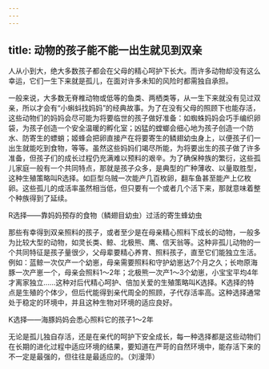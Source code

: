 ```yaml
---
---
---
```

title: 动物的孩子能不能一出生就见到双亲
---




人从小到大，绝大多数孩子都会在父母的精心呵护下长大。而许多动物却没有这么幸运，它们一生下来就是孤儿，在面对许多未知的风险时都需独自承担。



一般来说，大多数无脊椎动物或低等的鱼类、两栖类等，从一生下来就没有见过双亲，所以才会有“小蝌蚪找妈妈”的经典故事。为了在没有父母的照顾下也能存活，这些动物们的妈妈会尽可能为将要临世的孩子做好准备：如蜘蛛妈妈会巧手编织卵袋，为孩子创造一个安全温暖的孵化室；凶猛的螳螂会细心地为孩子创造一个防水、防寄生的螵蛸；姬蜂会把卵直接产在将要寄生的鳞翅幼虫身上，以便孩子们一出生就能吃到食物，等等。虽然这些妈妈们竭尽所能，为将要出生的孩子做了许多准备，但孩子们的成长过程仍充满难以预料的艰辛。为了确保种族的繁衍，这些孤儿家庭一般有一个共同特点，那就是孩子众多，是典型的广种薄收、以量取胜型，这种生殖策略叫R选择。如巨型乌贼一次能产几百枚卵，翻车鱼甚至能产上亿枚卵。这些孤儿的成活率虽然相当低，但只要有一个或者几个活下来，那就意味着整个种族得到了延续。

R选择——靠妈妈预存的食物（鳞翅目幼虫）过活的寄生蜂幼虫



那些有幸得到双亲照料的孩子，或者至少是在母亲精心照料下成长的动物，一般多为比较大型的动物，如灵长类、鲸、北极熊、鹰、信天翁等。这种非孤儿动物的一个共同特征是孩子量很少，父母辈要精心养育、照料孩子，直至它们能独立生活。例如：蓝鲸一次仅产一个幼崽，母亲需要照料和守护幼崽达7个月之久；长吻原海豚一次产崽一个，母亲会照料1～2年；北极熊一次产1～3个幼崽，小宝宝平均4年才离家独立……这种对后代精心呵护、倍加关爱的生殖策略叫K选择。K选择的特点是生殖的个体少，但后代能得到亲代周全的照顾，子代存活率高。这种选择通常处于稳定的环境中，并且这种生物对环境的适应良好。

K选择——海豚妈妈会悉心照料它的孩子1～2年



无论是孤儿独自存活，还是在亲代的呵护下安全成长，每一种选择都是这些动物们在长期的进化过程中适应环境的结果，要知道在严苛的自然环境中，能存活下来的不一定是最强的，但往往是最适应的。（刘漫萍）